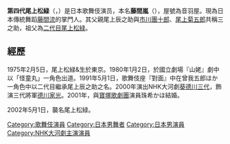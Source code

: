 {{copyedit|time=2010-04-22T05:59:58+00:00}}

'''第四代尾上松緑'''（{{jpn|j=四代目 尾上 松綠|hg=よだいめ おのえ しょうろく|rm=Yodaime Onoe Syōroku}}，{{bd|1975年|2月5日}}）是日本歌舞伎演员，本名'''藤間嵐'''（{{jpn|j=藤間あらし|link=no}}），屋號為音羽屋。現為日本傳統舞蹈[[藤間流|藤間流]]的掌門人。其父親尾上辰之助與[[市川團十郎|市川團十郎]]、[[尾上菊五郎|尾上菊五郎]]共稱三之助，祖父為[[尾上松綠_(二代目)|二代目尾上松緑]]。

==經歷==
1975年2月5日，尾上松緑&生於東京。1980年1月2日，於國立劇場『山姥』劇中以「怪童丸」一角色出道。1991年5月1日，歌舞伎座『對面』中在曾我五郎ほか一角色中以二代目繼承尾上辰之助之名。2000年演出NHK大河劇[[葵德川三代|葵德川三代]]，飾演三代將軍[[德川家光|德川家光]]。2001年，與[[寶塚歌劇團|寶塚歌劇團]]演員珠希かほ結婚。

2002年5月1日，襲名尾上松緑。

{{NHK大河劇主演演員}}

{{DEFAULTSORT:Onoe Tatsunosuke}}
[[Category:歌舞伎演員|Category:歌舞伎演員]]
[[Category:日本男舞者|Category:日本男舞者]]
[[Category:日本男演員|Category:日本男演員]]
[[Category:NHK大河劇主演演員|Category:NHK大河劇主演演員]]
